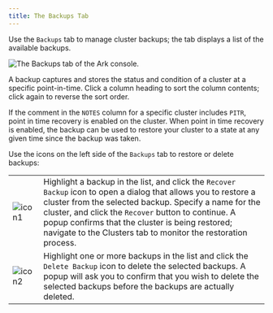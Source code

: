 ```yaml
---
title: The Backups Tab
---
```


Use the `Backups` tab to manage cluster backups; the tab displays a list of the available backups.

![*The Backups tab of the Ark console.*](../images/backups_tab.png)

A backup captures and stores the status and condition of a cluster at a specific point-in-time. Click a column heading to sort the column contents; click again to reverse the sort order.

If the comment in the `NOTES` column for a specific cluster includes `PITR`, point in time recovery is enabled on the cluster. When point in time recovery is enabled, the backup can be used to restore your cluster to a state at any given time since the backup was taken.

Use the icons on the left side of the `Backups` tab to restore or delete backups:

|                                          |                                                                                                                                                                                                                                                                                                                                                       |
| ---------------------------------------- | ----------------------------------------------------------------------------------------------------------------------------------------------------------------------------------------------------------------------------------------------------------------------------------------------------------------------------------------------------- |
| ![icon1](../images/recover_backup_icon.png) | Highlight a backup in the list, and click the `Recover Backup` icon to open a dialog that allows you to restore a cluster from the selected backup. Specify a name for the cluster, and click the `Recover` button to continue. A popup confirms that the cluster is being restored; navigate to the Clusters tab to monitor the restoration process. |
| ![icon2](../images/delete_backup_icon.png)  | Highlight one or more backups in the list and click the `Delete Backup` icon to delete the selected backups. A popup will ask you to confirm that you wish to delete the selected backups before the backups are actually deleted.                                                                                                                    |
